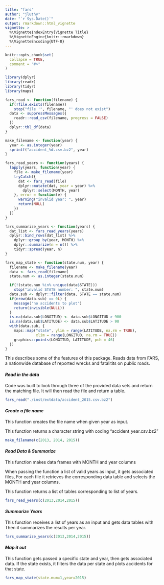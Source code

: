 ```yaml
---
title: "fars"
author: "jluthy"
date: "`r Sys.Date()`"
output: rmarkdown::html_vignette
vignette: >
  %\VignetteIndexEntry{Vignette Title}
  %\VignetteEngine{knitr::rmarkdown}
  %\VignetteEncoding{UTF-8}
---
```


```r
knitr::opts_chunk$set(
  collapse = TRUE,
  comment = "#>"
)
```


```r
library(dplyr)
library(readr)
library(tidyr)
library(maps)
```


```r
fars_read <- function(filename) {
  if(!file.exists(filename))
    stop("file '", filename, "' does not exist")
  data <- suppressMessages({
    readr::read_csv(filename, progress = FALSE)
  })
  dplyr::tbl_df(data)
}

make_filename <- function(year) {
  year <- as.integer(year)
  sprintf("accident_%d.csv.bz2", year)
}

fars_read_years <- function(years) {
  lapply(years, function(year) {
    file <- make_filename(year)
    tryCatch({
      dat <- fars_read(file)
      dplyr::mutate(dat, year = year) %>%
        dplyr::select(MONTH, year)
    }, error = function(e) {
      warning("invalid year: ", year)
      return(NULL)
    })
  })
}

fars_summarize_years <- function(years) {
  dat_list <- fars_read_years(years)
  dplyr::bind_rows(dat_list) %>%
    dplyr::group_by(year, MONTH) %>%
    dplyr::summarize(n = n()) %>%
    tidyr::spread(year, n)
}

fars_map_state <- function(state.num, year) {
  filename <- make_filename(year)
  data <- fars_read(filename)
  state.num <- as.integer(state.num)

  if(!(state.num %in% unique(data$STATE)))
    stop("invalid STATE number: ", state.num)
  data.sub <- dplyr::filter(data, STATE == state.num)
  if(nrow(data.sub) == 0L) {
    message("no accidents to plot")
    return(invisible(NULL))
  }
  is.na(data.sub$LONGITUD) <- data.sub$LONGITUD > 900
  is.na(data.sub$LATITUDE) <- data.sub$LATITUDE > 90
  with(data.sub, {
    maps::map("state", ylim = range(LATITUDE, na.rm = TRUE),
              xlim = range(LONGITUD, na.rm = TRUE))
    graphics::points(LONGITUD, LATITUDE, pch = 46)
  })
}
```

This describes some of the features of this package. 
Reads data from FARS, a nationwide database of reported wrecks and fatalitits on public roads. 

#### *Read in the data*

Code was built to look through three of the provided data sets and return the matching file. It will then read the file and return a table.

```r
fars_read("./inst/extdata/accident_2015.csv.bz2")
```

#### *Create a file name*
This function creates the file name when given year as input.

This function returns a character string with coding "accident_year.csv.bz2"

```r
make_filename(c(2013, 2014, 2015))
```

#### *Read Data & Summarize*

This function makes data frames with MONTH and year columns

When passing the function a list of valid years as input, it gets associated files, For each file it retrieves the corresponding data table and selects the MONTH and year columns.

This function returns a list of tables corresponding to list of years.

```r
fars_read_years(c(2013,2014,2015))
```

#### *Summarize Years*

This function receives a list of years as an input and gets data tables with \code{fars_read_years} Then it summarizes the results per year.

```r
fars_summarize_years(c(2013,2014,2015))
```


#### *Map it out*

This function gets passed a specific state and year, then gets associated data. If the state exists, it filters the data per state and plots accidents for that state.

```r
fars_map_state(state.num=1,year=2015)
```
